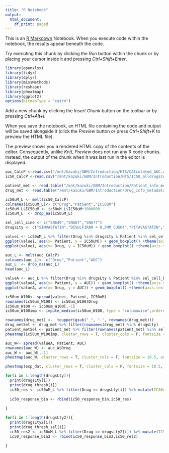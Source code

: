 ```yaml
---
title: "R Notebook"
output:
  html_document:
    df_print: paged
---
```


This is an [R Markdown](http://rmarkdown.rstudio.com) Notebook. When you execute code within the notebook, the results appear beneath the code. 

Try executing this chunk by clicking the *Run* button within the chunk or by placing your cursor inside it and pressing *Ctrl+Shift+Enter*. 

```r
library(openxlsx)
library(tidyr)
library(dplyr)
library(missMethods)
library(reshape)
library(pheatmap)
library(ggplot2)
options(bitmapType = "cairo")
```

Add a new chunk by clicking the *Insert Chunk* button on the toolbar or by pressing *Ctrl+Alt+I*.

When you save the notebook, an HTML file containing the code and output will be saved alongside it (click the *Preview* button or press *Ctrl+Shift+K* to preview the HTML file).

The preview shows you a rendered HTML copy of the contents of the editor. Consequently, unlike *Knit*, *Preview* does not run any R code chunks. Instead, the output of the chunk when it was last run in the editor is displayed.

```r
auc_CalcP <-read.csv("/mnt/kazuki/GBM/Introduction/HTS/CAlculated_AUC.csv", header = T)
ic50_CalcP <-read.csv("/mnt/kazuki/GBM/Introduction/HTS/IC50_alldrugsCellLines_PGx.csv", header = T)

patient_met <- read.table("/mnt/kazuki/GBM/Introduction/Patient_info_metadata.txt", sep = ",", header = T, row.names = 1)
drug_met <- read.table("/mnt/kazuki/GBM/Introduction/Drug_info_metadata.txt", sep = ",", header = T, row.names = 1)
```



```r

ic50uM_L <- melt(ic50_CalcP)
colnames(ic50uM_L)<- c("Drug","Patient","IC50uM")
ic50uM_L$IC50uM <- ic50uM_L$IC50uM*1000000
ic50uM_L  <- drop_na(ic50uM_L)

```


```r
sel_cell_Line <- c("SN649","SN667","SN677")
drugsLty <- c("SIMVASTATIN","DISULFIRAM + 0.5ΜM CUSO4","PITAVASTATIN","SERTRALINE","MEFLOQUINE","ALBENDAZOLE","MITOXANTRONE HCI","AURANOFIN","BORTEZOMIB","COLCHICINE")
```



```r
valuei <- ic50uM_L %>% filter(Drug %in% drugsLty & Patient %in% sel_cell_Line & IC50uM <= 100)
ggplot(valuei, aes(x= Patient, y = IC50uM)) + geom_boxplot() +theme(axis.text.x = element_text(angle = 90, vjust = 0.5, hjust= 1), axis.text = element_text(size = 18), axis.title = element_text(size= 20))
ggplot(valuei, aes(x= Drug, y = IC50uM)) + geom_boxplot() +theme(axis.text.x = element_text(angle = 90, vjust = 0.5, hjust= 1), axis.text = element_text(size = 18), axis.title = element_text(size= 20))
```


```r

auc_L <- melt(auc_CalcP)
colnames(auc_L)<- c("Drug","Patient","AUC")
auc_L  <- drop_na(auc_L)
head(auc_L)
```


```r
valueA <- auc_L %>% filter(Drug %in% drugsLty & Patient %in% sel_cell_Line)
ggplot(valueA, aes(x= Patient, y = AUC)) + geom_boxplot() +theme(axis.text.x = element_text(angle = 90, vjust = 0.5, hjust= 1), axis.text = element_text(size = 18), axis.title = element_text(size= 20))
ggplot(valueA, aes(x= Drug, y = AUC)) + geom_boxplot() +theme(axis.text.x = element_text(angle = 90, vjust = 0.5, hjust= 1), axis.text = element_text(size = 18), axis.title = element_text(size= 20))
```


```r
ic50um_W100<- spread(valuei, Patient, IC50uM)
rownames(ic50um_W100) <- ic50um_W100$Drug
ic50um_W100 <- ic50um_W100[,-1]
ic50um_W100imp <- impute_median(ic50um_W100, type = "columnwise",ordered_low = FALSE)

rownames(drug_met) <-  toupper(gsub("_", " ", rownames(drug_met)))
drug_metSel <- drug_met %>% filter(rownames(drug_met) %in% drugsLty)
patient_metSel <- patient_met %>% filter(rownames(patient_met) %in% sel_cell_Line)
pheatmap(ic50um_W100imp, cluster_rows = T, cluster_cols = F, fontsize = 10.5, annotation_row = drug_met, annotation_col = patient_met, breaks = c(0,5,10,20,100), color = c("pink","orange","lightblue","lightgreen"))
```



```r
auc_W<- spread(valueA, Patient, AUC)
rownames(auc_W) <- auc_W$Drug
auc_W <- auc_W[,-1]
pheatmap(auc_W, cluster_rows = T, cluster_cols = F, fontsize = 10.5, annotation_row = drug_met, annotation_col = patient_met, breaks = c(0,5,10,20,40), color = c("lightblue","lightgreen","pink","orange"))
```


```r
pheatmap(exp_dat, cluster_rows = T, cluster_cols = F, fontsize = 10.5, annotation_row = drug_met, breaks = c(0,5,10,20,100), color = c("pink","orange","lightblue","lightgreen"))
```


```r

for(i in 1:length(drugsLty)){
  print(drugsLty[i])
  print(drug_thresh[i])
  ic50_res <- ic50uM_L %>% filter(Drug == drugsLty[i]) %>% mutate(IC50uM = case_when(IC50uM > drug_thresh[i] ~ 0, 
                                                                       IC50uM < drug_thresh[i] ~ 1))
  ic50_response_bin <- rbind(ic50_response_bin,ic50_res)
  
}


```


```r

for(i in 1:length(drugsLty2)){
  print(drugsLty2[i])
  print(drug_thresh_sel[i])
  ic50_res2 <- ic50uM_L %>% filter(Drug == drugsLty2[i]) %>% mutate(IC50uM = case_when(IC50uM > drug_thresh_sel[i] ~ 0,  IC50uM < drug_thresh_sel[i] ~ 1))
  ic50_response_bin2 <- rbind(ic50_response_bin2,ic50_res2)
  
}


```

